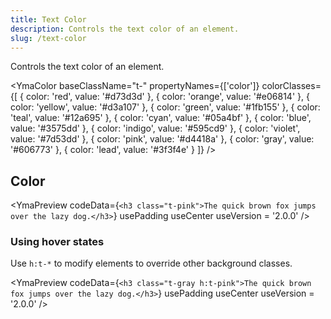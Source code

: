 ```yaml
---
title: Text Color
description: Controls the text color of an element.
slug: /text-color
---
```



Controls the text color of an element.

<YmaColor 
  baseClassName="t-" 
  propertyNames={['color']} 
  colorClasses={[
    { color: 'red', value: '#d73d3d' },
    { color: 'orange', value: '#e06814' },
    { color: 'yellow', value: '#d3a107' },
    { color: 'green', value: '#1fb155' },
    { color: 'teal', value: '#12a695' },
    { color: 'cyan', value: '#05a4bf' },
    { color: 'blue', value: '#3575dd' },
    { color: 'indigo', value: '#595cd9' },
    { color: 'violet', value: '#7d53dd' },
    { color: 'pink', value: '#d4418a' },
    { color: 'gray', value: '#606773' },
    { color: 'lead', value: '#3f3f4e' }
  ]}
/>

## Color

<YmaPreview
  codeData={`<h3 class="t-pink">The quick brown fox jumps over the lazy dog.</h3>`}
  usePadding
  useCenter
  useVersion = '2.0.0'
/>

### Using hover states

Use `h:t-*` to modify elements to override other background classes.

<YmaPreview
  codeData={`<h3 class="t-gray h:t-pink">The quick brown fox jumps over the lazy dog.</h3>`}
  usePadding
  useCenter
  useVersion = '2.0.0'
/>